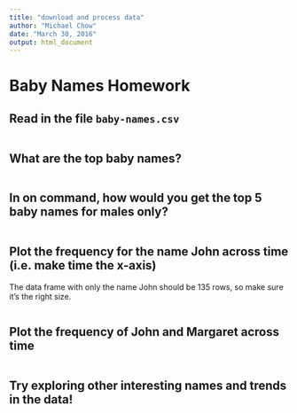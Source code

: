 ```yaml
---
title: "download and process data"
author: "Michael Chow"
date: "March 30, 2016"
output: html_document
---
```


Baby Names Homework
===================

Read in the file `baby-names.csv`
---------------------------------

```r


```


What are the top baby names?
----------------------------------------------

```r

```

In on command, how would you get the top 5 baby names for males only?
-------------------------------------------------------------------

```r


```

Plot the frequency for the name John across time (i.e. make time the x-axis)
------------------------------------------------------------------------

The data frame with only the name John should be 135 rows, so make sure it's the right size.

```r

```

Plot the frequency of John and Margaret across time
-------------------------------------------------------

```r

```

Try exploring other interesting names and trends in the data!
-----------------------------------------------------------------

```r

```

